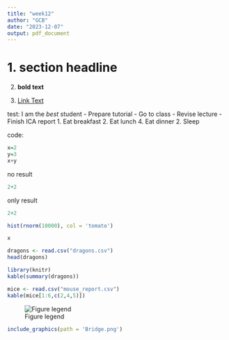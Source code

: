 ---
title: "week12"
author: "GCB"
date: "2023-12-07"
output: pdf_document
---

# 1. section headline

2.  **bold text**

3.  [Link Text](https://www.runoob.com/)

test: I am the *best* student - Prepare tutorial - Go to class - Revise lecture - Finish ICA report 1. Eat breakfast 2. Eat lunch 4. Eat dinner 2. Sleep

code:

```{r}
x=2
y=3
x+y
```

no result

```{r eval=FALSE}
2+2
```

only result

```{r echo=FALSE}
2+2
```

```{r}
hist(rnorm(10000), col = 'tomato')
```

```{r}
x
```

```{r}
dragons <- read.csv("dragons.csv")
head(dragons)
```

```{r}
library(knitr)
kable(summary(dragons))
```

```{r}
mice <- read.csv("mouse_report.csv")
kable(mice[1:6,c(2,4,5)])
```

![Figure legend](C:\a\y-code\R1\Bridge.png)
```{r chunk-name, out.width='100%', fig.align='center', fig.caption='The description of the figure.'}
include_graphics(path = 'Bridge.png')
```

